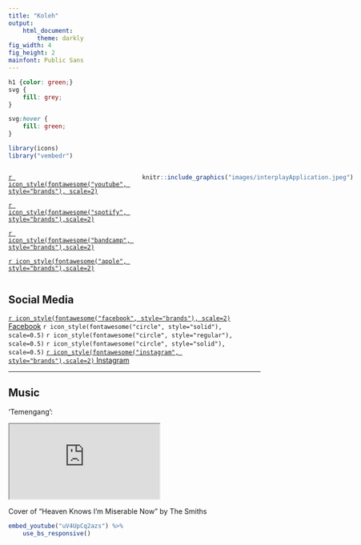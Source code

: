 ```yaml
---
title: "Koleh"
output: 
    html_document:
        theme: darkly
fig_width: 4 
fig_height: 2 
mainfont: Public Sans
---
```


```css
h1 {color: green;}
svg {
    fill: grey;
}

svg:hover {
    fill: green;
}
```

```r
library(icons)
library("vembedr")
```

:::: {style="display: flex;"}
::: {}
[`r icon_style(fontawesome("youtube", style="brands"), scale=2)`](https://www.youtube.com/channel/UCBdQSepZY38qAxi3vdr5QYQ)

[`r icon_style(fontawesome("spotify", style="brands"),scale=2)`](https://open.spotify.com/artist/5dqd1bEKHSnfzHkf2V3v0J)

[`r icon_style(fontawesome("bandcamp", style="brands"),scale=2)`](https://koleh.bandcamp.com/)

[`r icon_style(fontawesome("apple", style="brands"),scale=2)`](https://music.apple.com/us/artist/koleh/1236599226)


:::
::: {style="padding-right: 20px;"}
\ 

:::

::: {}

```r
knitr::include_graphics("images/interplayApplication.jpeg")
```
:::

::::

## Social Media

[`r icon_style(fontawesome("facebook", style="brands"), scale=2)` Facebook](https://www.facebook.com/KOLEH-1455565198056097)
`r icon_style(fontawesome("circle", style="solid"), scale=0.5)`
`r icon_style(fontawesome("circle", style="regular"), scale=0.5)`
`r icon_style(fontawesome("circle", style="solid"), scale=0.5)`
[`r icon_style(fontawesome("instagram", style="brands"),scale=2)` Instagram](https://www.instagram.com/ukolehle/)


---

<!-- about.html">About</a></li> -->

## Music

'Temengang':

<iframe src="https://bandcamp.com/EmbeddedPlayer/track=3309997253/size=large/bgcol=ffffff/linkcol=0687f5/tracklist=false/transparent=true/" seamless><a href="https://koleh.bandcamp.com/track/temengang">Temengang by Koleh</a></iframe>

Cover of "Heaven Knows I'm Miserable Now" by The Smiths

```r
embed_youtube("uV4UpCq2azs") %>%
    use_bs_responsive()
```
